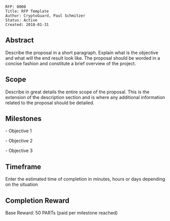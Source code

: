 <pre>
RFP: 0000
Title: RFP Template 
Author: CryptoGuard, Paul Schmitzer
Status: Active
Created: 2018-01-31
</pre>

==Abstract==
Describe the proposal in a short paragraph. Explain what is the objective and what will the end result look like. The proposal should be worded in a concise fashion and constitute a brief overview of the project.

==Scope==
Describe in great details the entire scope of the proposal. This is the extension of the description section and is where any additional information related to the proposal should be detailed.

==Milestones==
- Objective 1

- Objective 2

- Objective 3

==Timeframe==
Enter the estimated time of completion in minutes, hours or days depending on the situation

==Completion Reward==
Base Reward: 50 PARTs (paid per milestone reached)
